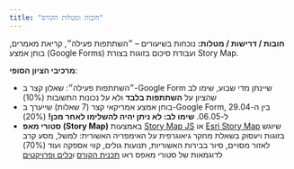 ```yaml
---
title: "חובות ומטלות הקורס"
---
```


**חובות / דרישות / מטלות:** נוכחות בשיעורים – ״השתתפות פעילה״, קריאת מאמרים, בוחן אמצע (Google Forms) ועבודת סיכום בזוגות בצורת Story Map.

**מרכיבי הציון הסופי**:

-   ״השתתפות פעילה״: שאלון קצר ב-Google Form שיינתן מדי שבוע, שימו לב שהציון על **השתתפות בלבד** ולא על נכונות התשובות (10%)
-   בוחן אמצע אמריקאי קצר (7 שאלות) שייערך ב-Google Form, בין ה-29.04 ל-06.05. **שימו לב: לא ניתן יהיה להשלימו לאחר מכן!** (20%)
-   **סטורי מאפ (Story Map)** באמצעות [Story Map JS](https://storymap.knightlab.com/?_gl=1*vxhwrr*_ga*OTY2MTU0MTMzLjE3NDExOTE0Mjk.*_ga_8F4WPDMPL5*MTc0MTIwNzg3Ni4yLjAuMTc0MTIwNzg3Ni4wLjAuMA..) או [Esri Story Map](https://storymaps.arcgis.com/) שיוגש בזוגות ויעסוק בשאלת מחקר גיאוגרפית על האימפריה האשורית: למשל, מסע קרב לאזור מסויים, סיור בבירות האשוריות, תנועות גולים, קווי אספקה ועוד (70%) לדוגמאות של סטורי מאפס ראו [תכנית הקורס](about.qmd){target="_blank"} ו[כלים ופרויקטים](/resources/tools-projects.qmd){target="_blank"}
